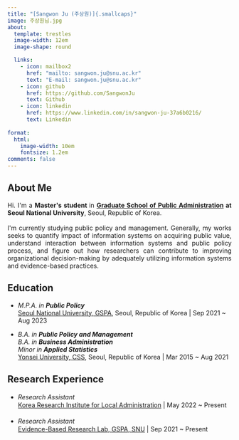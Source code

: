 ```yaml
---
title: "[Sangwon Ju (주상원)]{.smallcaps}"
image: 주상원님.jpg
about:
  template: trestles
  image-width: 12em
  image-shape: round

  links:
    - icon: mailbox2
      href: "mailto: sangwon.ju@snu.ac.kr"
      text: "E-mail: sangwon.ju@snu.ac.kr"
    - icon: github
      href: https://github.com/SangwonJu
      text: Github
    - icon: linkedin
      href: https://www.linkedin.com/in/sangwon-ju-37a6b0216/
      text: Linkedin
    
format:
  html:
    image-width: 10em
    fontsize: 1.2em
comments: false
---
```


::: column-page-left
## About Me

```{=html}
<p align="justify">
Hi. I'm a <b> Master's student </b> in  <b> <A href = "http://gspa.snu.ac.kr/en" target = "blank" > Graduate School of Public Administration</A> at Seoul National University</b>, Seoul, Republic of Korea. <br>
<br>
I'm currently studying public policy and management. Generally, my works seeks to  quantify impact of information systems on acquiring public value, understand interaction between information systems and public policy process, and figure out how researchers can contribute to improving organizational decision-making by adequately utilizing information systems and evidence-based practices.   
</p>
```
## Education

-   *M.P.A. in **Public Policy\
    ***[Seoul National University, GSPA](http://gspa.snu.ac.kr/en), Seoul, Republic of Korea \| Sep 2021 \~ Aug 2023 

-   *B.A. in **Public Policy and Management*** \
    *B.A. in **Business Administration***\
    *Minor in **Applied Statistics***\
    [Yonsei University, CSS](https://yupa.yonsei.ac.kr/yupa_en/index.do), Seoul, Republic of Korea \| Mar 2015 \~ Aug 2021\

## Research Experience

-   *Research Assistant* 　 \
    [Korea Research Institute for Local Administration](https://www.krila.re.kr/eng) \| May 2022 \~ Present\
    \
-   *Research Assistant* 　\
    [Evidence-Based Research Lab, GSPA, SNU](https://sites.google.com/snu.ac.kr/bjkim20/lab) \| Sep 2021 \~ Present\
:::

